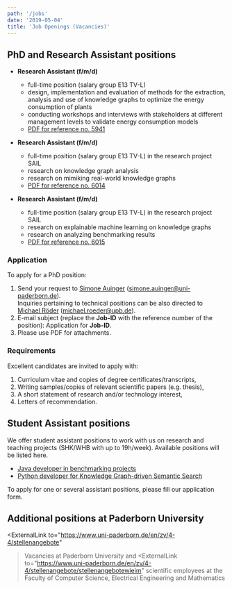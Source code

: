 ```yaml
---
path: '/jobs'
date: '2019-05-04'
title: 'Job Openings (Vacancies)'
---
```


## PhD and Research Assistant positions

- **Research Assistant (f/m/d)**
    - full-time position (salary group E13 TV-L)
    - design, implementation and evaluation of methods for the extraction, analysis and use of knowledge graphs to optimize the energy consumption of plants
    - conducting workshops and interviews with stakeholders at different management levels to validate energy consumption models
    - [PDF for reference no. 5941](https://www.uni-paderborn.de/fileadmin/zv/4-4/stellenangebote/Kennziffer5941.pdf)

- **Research Assistant (f/m/d)**
    - full-time position (salary group E13 TV-L) in the research project SAIL
    - research on knowledge graph analysis 
    - research on mimiking real-world knowledge graphs
    - [PDF for reference no. 6014](https://www.uni-paderborn.de/fileadmin/zv/4-4/stellenangebote/Kennziffer6014.pdf)

- **Research Assistant (f/m/d)**
    - full-time position (salary group E13 TV-L) in the research project SAIL
    - research on explainable machine learning on knowledge graphs
    - research on analyzing benchmarking results
    - [PDF for reference no. 6015](https://www.uni-paderborn.de/fileadmin/zv/4-4/stellenangebote/Kennziffer6015.pdf)

### Application

To apply for a PhD position:

1. Send your request to [Simone Auinger](/SimoneAuinger) (<a href="mailto:simone.auinger@uni-paderborn.de">simone.auinger@uni-paderborn.de</a>).  
   Inquiries pertaining to technical positions can be also directed to [Michael Röder](/MichaelRoeder) (<a href="mailto:michael.roeder@upb.de">michael.roeder@upb.de</a>).
2. E-mail subject (replace the __Job-ID__ with the reference number of the position): Application for __Job-ID__.
3. Please use PDF for attachments.


### Requirements

Excellent candidates are invited to apply with:

1. Curriculum vitae and copies of degree certificates/transcripts,
2. Writing samples/copies of relevant scientific papers (e.g. thesis),
3. A short statement of research and/or technology interest,
4. Letters of recommendation.


## Student Assistant positions

We offer student assistant positions to work with us on research and teaching projects (SHK/WHB with up to 19h/week). Available positions will be listed here.

* [Java developer in benchmarking projects](/jobs/StudentAssistant-Java-Benchmarking)
* [Python developer for Knowledge Graph-driven Semantic Search](/jobs/StudentAssistant-Python-LASSKG)

To apply for one or several assistant positions, please fill our <ExternalLink to="https://umfragen.uni-paderborn.de/index.php/143257">application form</ExternalLink>.

## Additional positions at Paderborn University

<ExternalLink
     to="https://www.uni-paderborn.de/en/zv/4-4/stellenangebote"
   >Vacancies at Paderborn University</ExternalLink> and <ExternalLink
     to="https://www.uni-paderborn.de/en/zv/4-4/stellenangebote/stellenangebotewieim"
   >scientific employees at the Faculty of Computer Science, Electrical Engineering and Mathematics</ExternalLink>
